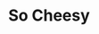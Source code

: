 ---
title: So Cheesy
image: ../images/so-cheesy.jpg
featured: false
tags:
    - food truck
    - canteen at midtown
description: At So Cheesy, we are passionate about serving our customers with the highest quality ingredients and hospitality. Our journey began in July of 2023 out of a food truck. Four months later, with the support of our loyal customers, we were able to build an indoor dining hall. The So Cheesy vision is to showcase scratch kitchen, gourmet dishes out of a food truck. Today, we continue to uphold his vision by offering a diverse menu filled with flavorful dishes that are sure to satisfy any palate.
phone: tel:313-699-1272
orderonline: https://www.meandu.app/canteen-midtown/pickup
doordash: https://order.online/store/so-cheesy-dearborn-25287797/
apple: https://maps.apple.com/place?place-id=I3A2994002FCC4DD3&address=720+Town+Center+Dr%2C+Dearborn%2C+MI++48126%2C+United+States&coordinate=42.3134028%2C-83.2260081&name=So+Cheesy&_provider=9902
google: https://maps.app.goo.gl/USj7AHNrtkFw2fqH6
link: https://eatsocheesy.com/
instagram: https://www.instagram.com/eatsocheesy/?hl=en
tiktok: https://www.tiktok.com/@eatsocheesy
hours:
    sunday: "Noon - 10pm"
    monday: "11am - 11pm"
    tuesday: "11am - 11pm"
    wednesday: "11am - 11pm"
    thursday: "11am - 11pm"
    friday: "Noon - Midnight"
    saturday: "Noon - Midnight"
---